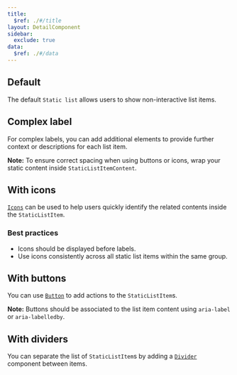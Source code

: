 ```yaml
---
title:
  $ref: ./#/title
layout: DetailComponent
sidebar:
  exclude: true
data:
  $ref: ./#/data
---
```


<LivePreviewControls>

  <LivePreview componentName="static-list" exampleName="Default" >

## Default

The default `Static list` allows users to show non-interactive list items.

  </LivePreview>

  <LivePreview componentName="static-list" exampleName="ComplexLabel" >

## Complex label

For complex labels, you can add additional elements to provide further context or descriptions for each list item.

**Note:** To ensure correct spacing when using buttons or icons, wrap your static content inside `StaticListItemContent`.

  </LivePreview>

  <LivePreview componentName="static-list" exampleName="WithIcons" >

## With icons

[`Icons`](/salt/components/icon) can be used to help users quickly identify the related contents inside the `StaticListItem`.

### Best practices

- Icons should be displayed before labels.
- Use icons consistently across all static list items within the same group.

</LivePreview>

  <LivePreview componentName="static-list" exampleName="WithButtons" >

## With buttons

You can use [`Button`](/salt/components/button) to add actions to the `StaticListItem`s.

**Note:** Buttons should be associated to the list item content using `aria-label` or `aria-labelledby`.
    
  </LivePreview>

  <LivePreview componentName="static-list" exampleName="WithDividers" >

## With dividers

You can separate the list of `StaticListItem`s by adding a [`Divider`](../divider) component between items.

  </LivePreview>

</LivePreviewControls>
